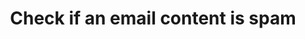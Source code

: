 ---
title: 'Check if an email content is spam'
openapi: 'POST /api/v1/emails/analytics/spamCheck/apilayer'
---